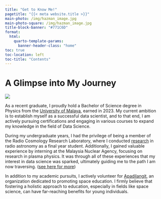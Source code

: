 ```yaml
---
title: "Get to Know Me!"
pagetitle: "{{< meta website.title >}}"
main-photo: /img/hazman_image.jpg
main-photo-square: /img/hazman_image.jpg
title-block-banner: "#771C6D"
format:
  html:
    quarto-template-params:
      banner-header-class: "home"
toc: true
toc-location: left
toc-title: "Contents"
---
```

# A Glimpse into My Journey
::: grid
::: {.g-col-12 .g-col-sm-4}
```{=html}
<div class="grid" style="--bs-columns: 5; row-gap: 0;">
  <div class="g-col-1 g-col-sm-0"></div>
  <div class="g-col-3 g-col-sm-5">
    <picture>
      <source media="(max-width: 576px)" srcset="{{< meta main-photo-square >}}">
      <source media="(min-width: 576px)" srcset="{{< meta main-photo >}}">
      <img class="img-fluid" src="{{< meta main-photo >}}">
    </picture>
  </div>
  <div class="g-col-1 g-col-sm-0"></div>
</div>
```
:::

::: {.g-col-12 .g-col-sm-8}

As a recent graduate, I proudly hold a Bachelor of Science degree in Physics from the [University of Malaya](https://www.um.edu.my/), earned in 2023. My current ambition is to establish myself as a successful data scientist, and to that end, I am actively pursuing certifications and engaging in various courses to expand my knowledge in the field of Data Science.

During my undergraduate years, I had the privilege of being a member of the Radio Cosmology Research Laboratory, where I conducted [research](/projects/#studies-on-bipolar-outflows-in-star-forming-region-afgl5142-with-alma) in radio astronomy as a final year student. Additionally, I gained valuable experience by interning at the Malaysia Nuclear Agency, focusing on research in plasma physics. It was through all of these experiences that my interest in data science was sparked, ultimately guiding me to the path I am now traversing. ([see here for more](/blog/230707_datascienceastrophysics/))

In addition to my academic pursuits, I actively volunteer for [Apadilangit](https://apadilangit.com/), an organization dedicated to promoting space education. I firmly believe that fostering a holistic approach to education, especially in fields like space science, can have far-reaching benefits for young individuals. 
:::
:::
